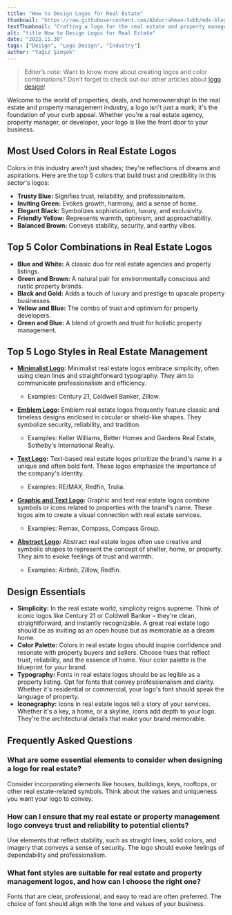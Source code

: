 ```yaml
---
title: "How to Design Logos for Real Estate"
thumbnail: "https://raw.githubusercontent.com/Abdurrahman-Subh/mdx-blog/main/images/logo-real-estate.png"
textThumbnail: "Crafting a logo for the real estate and property management industry is as easy as closing a deal with Stockimg.ai Logo Maker. It's user-friendly, AI-powered, and streamlines logo creation for property professionals. Whether you're a realtor, a property manager, or a developer, Stockimg.ai Logo Maker helps you design logos that open doors in the world of real estate."
alt: "title How to Design Logos for Real Estate"
date: "2023.11.30"
tags: ["Design", "Logo Design", "Industry"]
author: "Yağız Şimşek"
---
```


<CustomImage
  src="https://raw.githubusercontent.com/Abdurrahman-Subh/mdx-blog/main/images/title-logo-real-estate.png"
  alt="title How to Design Logos for Real Estate"
/>

> Editor’s note: Want to know more about creating logos and color combinations? Don’t forget to check out our other articles about [logo design](https://stockimg.ai/blog/logo-design)!

Welcome to the world of properties, deals, and homeownership! In the real estate and property management industry, a logo isn't just a mark; it's the foundation of your curb appeal. Whether you're a real estate agency, property manager, or developer, your logo is like the front door to your business.

## Most Used Colors in Real Estate Logos

Colors in this industry aren't just shades; they're reflections of dreams and aspirations. Here are the top 5 colors that build trust and credibility in this sector's logos:

- **Trusty Blue:** Signifies trust, reliability, and professionalism.
- **Inviting Green:** Evokes growth, harmony, and a sense of home.
- **Elegant Black:** Symbolizes sophistication, luxury, and exclusivity.
- **Friendly Yellow:** Represents warmth, optimism, and approachability.
- **Balanced Brown:** Conveys stability, security, and earthy vibes.

## Top 5 Color Combinations in Real Estate Logos

- **Blue and White:** A classic duo for real estate agencies and property listings.
- **Green and Brown:** A natural pair for environmentally conscious and rustic property brands.
- **Black and Gold:** Adds a touch of luxury and prestige to upscale property businesses.
- **Yellow and Blue:** The combo of trust and optimism for property developers.
- **Green and Blue:** A blend of growth and trust for holistic property management.

## Top 5 Logo Styles in Real Estate Management

- **[Minimalist Logo](https://stockimg.ai/blog/design/how-to-design-minimalist-logos):** Minimalist real estate logos embrace simplicity, often using clean lines and straightforward typography. They aim to communicate professionalism and efficiency.
  - Examples: Century 21, Coldwell Banker, Zillow.

- **[Emblem Logo](https://stockimg.ai/blog/design/how-to-design-emblem-logos):** Emblem real estate logos frequently feature classic and timeless designs enclosed in circular or shield-like shapes. They symbolize security, reliability, and tradition.
  - Examples: Keller Williams, Better Homes and Gardens Real Estate, Sotheby's International Realty.

- **[Text Logo](https://stockimg.ai/blog/design/how-to-design-text-logos):** Text-based real estate logos prioritize the brand's name in a unique and often bold font. These logos emphasize the importance of the company's identity.
  - Examples: RE/MAX, Redfin, Trulia.

- **[Graphic and Text Logo](https://stockimg.ai/blog/design/how-to-design-text-and-graphic-logos):** Graphic and text real estate logos combine symbols or icons related to properties with the brand's name. These logos aim to create a visual connection with real estate services.
  - Examples: Remax, Compass, Compass Group.

- **[Abstract Logo](https://stockimg.ai/blog/design/how-to-design-abstract-logos):** Abstract real estate logos often use creative and symbolic shapes to represent the concept of shelter, home, or property. They aim to evoke feelings of trust and warmth.
  - Examples: Airbnb, Zillow, Redfin.

## Design Essentials

- **Simplicity:** In the real estate world, simplicity reigns supreme. Think of iconic logos like Century 21 or Coldwell Banker – they're clean, straightforward, and instantly recognizable. A great real estate logo should be as inviting as an open house but as memorable as a dream home.
- **Color Palette:** Colors in real estate logos should inspire confidence and resonate with property buyers and sellers. Choose hues that reflect trust, reliability, and the essence of home. Your color palette is the blueprint for your brand.
- **Typography:** Fonts in real estate logos should be as legible as a property listing. Opt for fonts that convey professionalism and clarity. Whether it's residential or commercial, your logo's font should speak the language of property.
- **Iconography:** Icons in real estate logos tell a story of your services. Whether it's a key, a home, or a skyline, icons add depth to your logo. They're the architectural details that make your brand memorable.

## Frequently Asked Questions

### What are some essential elements to consider when designing a logo for real estate?
Consider incorporating elements like houses, buildings, keys, rooftops, or other real estate-related symbols. Think about the values and uniqueness you want your logo to convey.

### How can I ensure that my real estate or property management logo conveys trust and reliability to potential clients?
Use elements that reflect stability, such as straight lines, solid colors, and imagery that conveys a sense of security. The logo should evoke feelings of dependability and professionalism.

### What font styles are suitable for real estate and property management logos, and how can I choose the right one?
Fonts that are clear, professional, and easy to read are often preferred. The choice of font should align with the tone and values of your business.